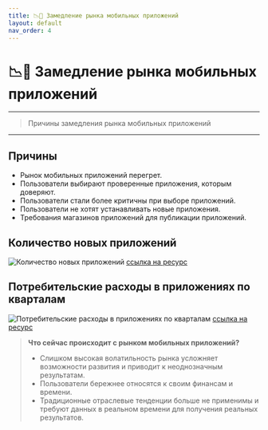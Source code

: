 ```yaml
---
title: 📉📱 Замедление рынка мобильных приложений
layout: default
nav_order: 4
---
```


# 📉📱 Замедление рынка мобильных приложений

---
> Причины замедления рынка мобильных приложений
---

## Причины

- Рынок мобильных приложений перегрет.
- Пользователи выбирают проверенные приложения, которым доверяют.
- Пользователи стали более критичны при выборе приложений.
- Пользователи не хотят устанавливать новые приложения.
- Требования магазинов приложений для публикации приложений.

## Количество новых приложений

![Количество новых приложений](/number_of_newapps.png "Количество новых приложений")
[ссылка на ресурс](https://asomobile.net/en/blog/global-economic-trends-and-the-mobile-application-market/)

## Потребительские расходы в приложениях по кварталам

![Потребительские расходы в приложениях по кварталам](/consumer_spend.png "Потребительские расходы в приложениях по кварталам")
[ссылка на ресурс](https://asomobile.net/en/blog/global-economic-trends-and-the-mobile-application-market/)

> **Что сейчас происходит с рынком мобильных приложений?**
> 
> - Слишком высокая волатильность рынка усложняет возможности развития и приводит к неоднозначным результатам.
> - Пользователи бережнее относятся к своим финансам и времени.
> - Традиционные отраслевые тенденции больше не применимы и требуют данных в реальном времени для получения реальных результатов.
